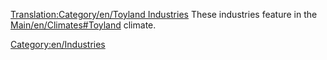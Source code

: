 [[Translation:Category/en/Toyland Industries]]{{en/-}}
These industries feature in the [[Main/en/Climates#Toyland]] climate.

[[Category:en/Industries]]